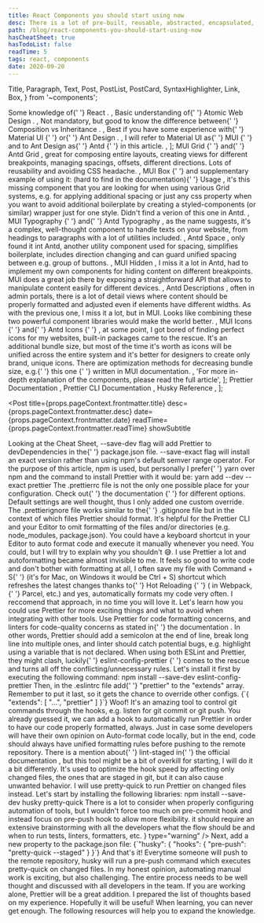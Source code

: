 ```yaml
---
title: React Components you should start using now
desc: There is a lot of pre-built, reusable, abstracted, encapsulated, and tested code available to use nowadays. In Frontend, we call this code a building block or shorter, a component. Good developers copy, great developers steal.
path: /blog/react-components-you-should-start-using-now
hasCheatSheet: true
hasTodoList: false
readTime: 5
tags: react, components
date: 2020-09-20
---
```


  Title,
  Paragraph,
  Text,
  Post,
  PostList,
  PostCard,
  SyntaxHighlighter,
  Link,
  Box,
} from '~components';

  <Text size="preNormal">
    Some knowledge of{' '}
    <Link href="https://reactjs.org/" size="preNormal">
      React
    </Link>
    .
  </Text>,
  <Text size="preNormal">
    Basic understanding of{' '}
    <Link
      href="https://bradfrost.com/blog/post/atomic-web-design/"
      size="preNormal"
    >
      Atomic Web Design
    </Link>
    .
  </Text>,
  <Text size="preNormal">
    Not mandatory, but good to know the difference between{' '}
    <Link
      href="https://reactjs.org/docs/composition-vs-inheritance.html#gatsby-focus-wrapper"
      size="preNormal"
    >
      Composition vs Inheritance
    </Link>
    .
  </Text>,
  <Text size="preNormal">
    Best if you have some experience with{' '}
    <Link href="https://material-ui.com/" size="preNormal">
      Material UI
    </Link>{' '}
    or{' '}
    <Link href="https://ant.design/" size="preNormal">
      Ant Design
    </Link>
    .
  </Text>,
  <Text size="preNormal">
    I will refer to Material UI as{' '}
    <Text size="preNormal" strong>
      MUI
    </Text>{' '}
    and to Ant Design as{' '}
    <Text size="preNormal" strong>
      Antd
    </Text>{' '}
    in this article.
  </Text>,
];

  <Text size="preNormal">
    <Link href="https://material-ui.com/components/grid/" size="small">
      MUI Grid
    </Link>{' '}
    and{' '}
    <Link href="https://ant.design/components/grid/" size="small">
      Antd Grid
    </Link>
    , great for composing entire layouts, creating views for different breakpoints,
    managing spacings, offsets, different directions. Lots of reusability and avoiding
    CSS headache.
  </Text>,
  <Text size="preNormal">
    <Link href="https://material-ui.com/components/box/#box" size="small">
      MUI Box
    </Link>{' '}
    and supplementary example of using it: (hard to find in the documentation){' '}
    <Link href="https://material-ui.com/components/box/#example" size="small">
      Usage
    </Link>
    , it's this missing component that you are looking for when using various Grid
    systems, e.g. for applying additional spacing or just any css property when you
    want to avoid additional boilerplate by creating a <Link
      size="small"
      href="https://styled-components.com/"
    >
      styled-components
    </Link> (or similar) wrapper just for one style. Didn't find a verion of this
    one in Antd.
  </Text>,
  <Text size="preNormal">
    <Link size="small" href="https://material-ui.com/components/typography/">
      MUI Typography
    </Link>{' '}
    and{' '}
    <Link size="small" href="https://ant.design/components/typography">
      Antd Typography
    </Link>
    , as the name suggests, it's a complex, well-thought component to handle texts
    on your website, from headings to paragraphs with a lot of utilities included.
  </Text>,
  <Text size="preNormal">
    <Link size="small" href="https://ant.design/components/space/">
      Antd Space
    </Link>
    , only found it int Antd, another utility component used for spacing, simplifies
    boilerplate, includes direction changing and can guard unified spacing between
    e.g. group of buttons.
  </Text>,
  <Text size="preNormal">
    <Link size="small" href="https://material-ui.com/components/hidden/">
      MUI Hidden
    </Link>
    , I miss it a lot in Antd, had to implement my own components for hiding content
    on different breakpoints. MUI does a great job there by exposing a straightforward
    API that allows to manipulate content easily for different devices.
  </Text>,
  <Text size="preNormal">
    <Link size="small" href="https://ant.design/components/descriptions/">
      Antd Descriptions
    </Link>
    , often in admin portals, there is a lot of detail views where content should
    be properly formatted and adjusted even if elements have different widths. As
    with the previous one, I miss it a lot, but in MUI. Looks like combining these
    two powerful component libraries would make the world better.
  </Text>,
  <Text size="preNormal">
    <Link size="small" href="https://material-ui.com/components/icons/">
      MUI Icons
    </Link>{' '}
    and{' '}
    <Link size="small" href="https://ant.design/components/icon/">
      Antd Icons
    </Link>{' '}
    , at some point, I got bored of finding perfect icons for my websites,
    built-in packages came to the rescue. It's an additional bundle size, but
    most of the time it's worth as icons will be unified across the entire
    system and it's better for designers to create only brand, unique icons.
    There are optimization methods for decreasing bundle size, e.g.{' '}
    <Link
      size="small"
      href="https://material-ui.com/guides/minimizing-bundle-size/#option-2"
    >
      this one
    </Link>{' '}
    written in MUI documentation.
  </Text>,
  'For more in-depth explanation of the components, please read the full article',
];

  <Link size="preNormal" href="https://prettier.io/docs/en/index.html">
    Prettier Documentation
  </Link>,
  <Link size="preNormal" href="https://prettier.io/docs/en/cli.html">
    Prettier CLI Documentation
  </Link>,
  <Link size="preNormal" href="https://github.com/typicode/husky">
    Husky Reference
  </Link>,
];

<Post
  title={props.pageContext.frontmatter.title}
  desc={props.pageContext.frontmatter.desc}
  date={props.pageContext.frontmatter.date}
  readTime={props.pageContext.frontmatter.readTime}
  showSubtitle
>
  <Title level={3}>Prerequisites</Title>
  <PostList data={postListData} />
  <PostCard title="Cheat Sheet" data={cheatSheetData} />
  <Title level={3}>Installation</Title>
  <Paragraph>
    Looking at the Cheat Sheet, <Text code>--save-dev</Text> flag will add
    Prettier to <Text code>devDependencies</Text> in the{' '}
    <Text code>package.json</Text> file. <Text code>--save-exact</Text> flag
    will install an exact version rather than using npm's default semver range
    operator.
  </Paragraph>
  <Paragraph>
    For the purpose of this article, npm is used, but personally I prefer{' '}
    <Link href="https://yarnpkg.com/">yarn</Link> over npm and the command to
    install Prettier with it would be:
    <SyntaxHighlighter showCopy>
      yarn add --dev --exact prettier
    </SyntaxHighlighter>
  </Paragraph>
  <Paragraph>
    The <Text code>.prettierrc</Text> file is not the only one possible place
    for your configuration. Check out{' '}
    <Link href="https://prettier.io/docs/en/configuration.html">
      the documentation
    </Link>{' '}
    for different options. Default settings are well thought, thus I only added
    one custom override.
  </Paragraph>
  <Paragraph>
    The <Text code>.prettierignore</Text> file works similar to the{' '}
    <Text code>.gitignore</Text> file but in the context of which files Prettier
    should format. It's helpful for the Prettier CLI and your Editor to omit
    formatting of the files and/or directories (e.g. node_modules,
    package.json).
  </Paragraph>
  <Paragraph>
    You could have a keyboard shortcut in your Editor to auto format code and
    execute it manually whenever you need. You could, but I will try to explain
    why you shouldn't 😅. I use Prettier a lot and autoformatting became almost
    invisible to me. It feels so good to write code and don't bother with
    formatting at all, I often save my file with <Text code>Command + S</Text>{' '}
    (it's for Mac, on Windows it would be <Text code>Ctrl + S</Text>) shortcut
    which refreshes the latest changes thanks to{' '}
    <Link href="https://webpack.js.org/concepts/hot-module-replacement/">
      Hot Reloading
    </Link>{' '}
    ( in <Link href="https://webpack.js.org/">Webpack</Link>,{' '}
    <Link href="https://parceljs.org/">Parcel</Link>, etc.) and yes,
    automatically formats my code very often. I reccomend that approach, in no
    time you will love it.
  </Paragraph>
  <Paragraph lastParagraph>
    Let's learn how you could use Prettier for more exciting things and what to
    avoid when integrating with other tools.
  </Paragraph>
  <Title level={3}>Integrations</Title>
  <Paragraph breakParagraph>
    Use Prettier for code formatting concerns, and linters for code-quality
    concerns as stated in{' '}
    <Link href="https://prettier.io/docs/en/integrating-with-linters.html">
      the documentation
    </Link>
    . In other words, Prettier should add a semicolon at the end of line, break long
    line into multiple ones, and linter should catch potential bugs, e.g. highlight
    using a variable that is not declared.
  </Paragraph>
  <Title level={4} transform="capitalize">
    ESLint
  </Title>
  <Paragraph lastParagraph>
    When using both ESLint and Prettier, <Text strong>they might clash</Text>,
    luckily{' '}
    <Link href="https://github.com/prettier/eslint-config-prettier">
      eslint-config-prettier
    </Link>{' '}
    comes to the rescue and turns all off the conflicting/unnecessary rules.
    Let's install it first by executing the following command:
    <SyntaxHighlighter showCopy>
      npm install --save-dev eslint-config-prettier
    </SyntaxHighlighter>
    Then, in the <Text code>.eslintrc</Text> file add{' '}
    <Text code>"prettier"</Text> to the <Text code>"extends"</Text> array.
    Remember to put it last, so it gets the chance to override other configs.
    <SyntaxHighlighter language="json" showCopy>
      {`{
  "extends": [
    "...",
    "prettier"
  ]
}`}
    </SyntaxHighlighter>
  </Paragraph>
  <Title level={4} transform="capitalize">
    Husky
  </Title>
  <Paragraph>
    Woof! It's an amazing tool to control git commands through the hooks, e.g.
    listen for
    <Text code>git commit</Text> or <Text code>git push</Text>. You already guessed
    it, we can add a hook to automatically run Prettier in order to have our code
    properly formatted, always. Just in case some developers will have their own
    opinion on Auto-format code locally, but in the end, code should always have
    unified formatting rules before pushing to the remote repository.
  </Paragraph>
  <Paragraph>
    There is a mention about{' '}
    <Link href="https://github.com/okonet/lint-staged">lint-staged</Link> in{' '}
    <Link href="https://prettier.io/docs/en/install.html#git-hooks">
      the official documentation
    </Link>
    , but this tool might be a bit of overkill for starting, I will do it a bit differently.
    It's used to optimize the hook speed by affecting only changed files, the ones
    that are staged in git, but it can also cause unwanted behavior. I will use <Link href="https://github.com/azz/pretty-quick">
      pretty-quick
    </Link> to run Prettier on changed files instead.
  </Paragraph>
  <Paragraph>
    Let's start by installing the following libraries:
    <SyntaxHighlighter showCopy>
      npm install --save-dev husky pretty-quick
    </SyntaxHighlighter>
    There is a lot to consider when properly configuring automation of tools,
    but I wouldn't force too much on <Text code>pre-commit</Text> hook and
    instead focus on <Text code>pre-push</Text> hook to allow more flexibility.
    <Box mt={2}>
      <Alert
        message={
          <Text size="small">
            it should require an extensive brainstorming with all the developers
            what the flow should be and when to run tests, linters, formatters,
            etc.
          </Text>
        }
        type="warning"
      />
    </Box>
  </Paragraph>
  <Paragraph lastParagraph>
    Next, add a new property to the <Text code>package.json</Text> file:
    <SyntaxHighlighter language="json" showCopy>
      {`"husky": {
  "hooks": {
    "pre-push": "pretty-quick --staged"
  }
}`}
    </SyntaxHighlighter>
    And that's it! Everytime someone will push to the remote repository, husky
    will run a <Text code>pre-push</Text> command which executes pretty-quick on
    changed files.
  </Paragraph>
  <Title level={3}>Closing Notes</Title>
  <Paragraph>
    In my honest opinion, automating manual work is exciting, but also
    challenging. The entire process needs to be well thought and discussed with
    all developers in the team. If you are working alone, Prettier will be a
    great addition.
  </Paragraph>
  <Paragraph lastParagraph>
    I prepared the list of thoughts based on my experience. Hopefully it will be
    useful!
  </Paragraph>
  <Title level={3}>Resources</Title>
  <Paragraph>
    When learning, you can never get enough. The following resources will help
    you to expand the knowledge.
  </Paragraph>
  <PostList data={resourcesListData} />
</Post>
